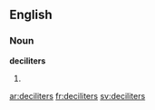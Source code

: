 ==English==

===Noun===
'''deciliters'''

# {{plural of|[[deciliter]]}}

[[ar:deciliters]]
[[fr:deciliters]]
[[sv:deciliters]]